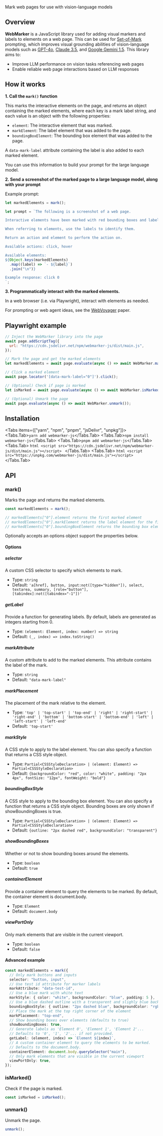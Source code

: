 
<div className="flex justify-center">
  <Logo />
</div>

<br />

<div className="text-center">
  Mark web pages for use with vision-language models
</div>

<Demo />

## Overview

**WebMarker** is a JavaScript library used for adding visual markers and labels to elements on a web page. This can be used for [Set-of-Mark](https://github.com/microsoft/SoM) prompting, which improves visual grounding abilities of vision-language models such as [GPT-4o](https://platform.openai.com/docs/guides/vision), [Claude 3.5](https://www.anthropic.com/news/claude-3-5-sonnet), and [Google Gemini 1.5](https://ai.google.dev/gemini-api/docs/vision). This library aims to:

- Improve LLM performance on vision tasks referencing web pages
- Enable reliable web page interactions based on LLM responses

## How it works

**1. Call the `mark()` function**

This marks the interactive elements on the page, and returns an object containing the marked elements, where each key is a mark label string, and each value is an object with the following properties:

- `element`: The interactive element that was marked.
- `markElement`: The label element that was added to the page.
- `boundingBoxElement`: The bounding box element that was added to the page.

A `data-mark-label` attribute containing the label is also added to each marked element.

You can use this information to build your prompt for the large language model.

**2. Send a screenshot of the marked page to a large language model, along with your prompt**

Example prompt:

```javascript
let markedElements = mark();

let prompt = `The following is a screenshot of a web page.

Interactive elements have been marked with red bounding boxes and labels.

When referring to elements, use the labels to identify them.

Return an action and element to perform the action on.

Available actions: click, hover

Available elements:
${Object.keys(markedElements)
  .map((label) => `- ${label}`)
  .join("\n")}

Example response: click 0
`;
```

**3. Programmatically interact with the marked elements.**

In a web browser (i.e. via Playwright), interact with elements as needed.

For prompting or web agent ideas, see the [WebVoyager](https://github.com/MinorJerry/WebVoyager) paper.

## Playwright example

```javascript
// Inject the WebMarker library into the page
await page.addScriptTag({
  url: "https://cdn.jsdelivr.net/npm/webmarker-js/dist/main.js",
});

// Mark the page and get the marked elements
let markedElements = await page.evaluate(async () => await WebMarker.mark());

// Click a marked element
await page.locator('[data-mark-label="0"]').click();

// (Optional) Check if page is marked
let isMarked = await page.evaluate(async () => await WebMarker.isMarked());

// (Optional) Unmark the page
await page.evaluate(async () => await WebMarker.unmark());
```

## Installation

<Tabs items={["yarn", "npm", "pnpm", "jsDelivr", "unpkg"]}>
  <Tabs.Tab>```yarn add webmarker-js```</Tabs.Tab>
  <Tabs.Tab>```npm install webmarker-js```</Tabs.Tab>
  <Tabs.Tab>```pnpm add webmarker-js```</Tabs.Tab>
  <Tabs.Tab>
    ```html
    <script src="https://cdn.jsdelivr.net/npm/webmarker-js/dist/main.js"></script>
    ```
  </Tabs.Tab>
  <Tabs.Tab>
    ```html
    <script src="https://unpkg.com/webmarker-js/dist/main.js"></script>
    ```
  </Tabs.Tab>
</Tabs>

## API

### mark()

Marks the page and returns the marked elements.

```typescript
const markedElements = mark();

// markedElements["0"].element returns the first marked element
// markedElements["0"].markElement returns the label element for the first marked element
// markedElements["0"].boundingBoxElement returns the bounding box element for the first marked element
```

Optionally accepts an options object support the properties below.

#### Options

##### selector

A custom CSS selector to specify which elements to mark.

- Type: `string`
- Default: `'a[href], button, input:not([type="hidden"]), select, textarea, summary, [role="button"], [tabindex]:not([tabindex="-1"])'`

##### getLabel

Provide a function for generating labels. By default, labels are generated as integers starting from 0.

- Type: `(element: Element, index: number) => string`
- Default: `(_, index) => index.toString()`

##### markAttribute

A custom attribute to add to the marked elements. This attribute contains the label of the mark.

- Type: `string`
- Default: `"data-mark-label"`

##### markPlacement

The placement of the mark relative to the element.

- Type: `'top' | 'top-start' | 'top-end' | 'right' | 'right-start' | 'right-end' | 'bottom' | 'bottom-start' | 'bottom-end' | 'left' | 'left-start' | 'left-end'`
- Default: `'top-start'`

##### markStyle

A CSS style to apply to the label element. You can also specify a function that returns a CSS style object.

- Type: `Partial<CSSStyleDeclaration> | (element: Element) => Partial<CSSStyleDeclaration>`
- Default: `{backgroundColor: "red", color: "white", padding: "2px 4px", fontSize: "12px", fontWeight: "bold"}`

##### boundingBoxStyle

A CSS style to apply to the bounding box element. You can also specify a function that returns a CSS style object. Bounding boxes are only shown if showBoundingBoxes is true.

- Type: `Partial<CSSStyleDeclaration> | (element: Element) => Partial<CSSStyleDeclaration>`
- Default: `{outline: "2px dashed red", backgroundColor: "transparent"}`

##### showBoundingBoxes

Whether or not to show bounding boxes around the elements.

- Type: `boolean`
- Default: `true`

##### containerElement

Provide a container element to query the elements to be marked. By default, the container element is document.body.

- Type: `Element`
- Default: `document.body`

##### viewPortOnly

Only mark elements that are visible in the current viewport.

- Type: `boolean`
- Default: `false`

#### Advanced example

```typescript
const markedElements = mark({
  // Only mark buttons and inputs
  selector: "button, input",
  // Use test id attribute for marker labels
  markAttribute: "data-test-id",
  // Use a blue mark with white text
  markStyle: { color: "white", backgroundColor: "blue", padding: 5 },
  // Use a blue dashed outline with a transparent and slighly blue background
  boundingBoxStyle: { outline: "2px dashed blue", backgroundColor: "rgba(0, 0, 255, 0.1)"},
  // Place the mark at the top right corner of the element
  markPlacement: "top-end",
  // Show bounding boxes over elements (defaults to true)
  showBoundingBoxes: true,
  // Generate labels as 'Element 0', 'Element 1', 'Element 2'...
  // Defaults to '0', '1', '2'... if not provided.
  getLabel: (element, index) => `Element ${index}`,
  // A custom container element to query the elements to be marked.
  // Defaults to the document.body.
  containerElement: document.body.querySelector("main"),
  // Only mark elements that are visible in the current viewport
  viewPortOnly: true,
});
```

### isMarked()

Check if the page is marked.

```typescript
const isMarked = isMarked();
```

### unmark()

Unmark the page.

```typescript
unmark();
```
